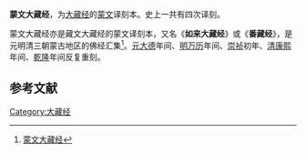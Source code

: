 '''蒙文大藏经'''，为[[大藏经|大藏经]]的[[蒙文|蒙文]]译刻本。史上一共有四次译刻。

蒙文大藏经亦是藏文大藏经的蒙文译刻本，又名《'''如来大藏经'''》或《'''番藏经'''》，是元明清三朝蒙古地区的佛经汇集<ref>[http://www.shirenqing.com/article.php?id=9 蒙文大藏经]{{dead link|date=2018年4月 |bot=InternetArchiveBot |fix-attempted=yes }}</ref>。[[元|元]][[大德_(元朝)|大德]]年间、[[明|明]][[万历|万历]]年间、[[崇祯|崇祯]]初年、[[清|清]][[康熙|康熙]]年间、[[乾隆|乾隆]]年间反复重刻。

==参考文献==
<div class="references-small">
<references></references>
</div>

{{佛教小作品}}
[[Category:大藏经|Category:大藏经]]